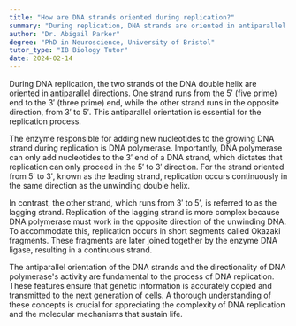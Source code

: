 ```yaml
---
title: "How are DNA strands oriented during replication?"
summary: "During replication, DNA strands are oriented in antiparallel directions, with one strand running 5' to 3' and the other 3' to 5'."
author: "Dr. Abigail Parker"
degree: "PhD in Neuroscience, University of Bristol"
tutor_type: "IB Biology Tutor"
date: 2024-02-14
---
```


During DNA replication, the two strands of the DNA double helix are oriented in antiparallel directions. One strand runs from the $5'$ (five prime) end to the $3'$ (three prime) end, while the other strand runs in the opposite direction, from $3'$ to $5'$. This antiparallel orientation is essential for the replication process.

The enzyme responsible for adding new nucleotides to the growing DNA strand during replication is DNA polymerase. Importantly, DNA polymerase can only add nucleotides to the $3'$ end of a DNA strand, which dictates that replication can only proceed in the $5'$ to $3'$ direction. For the strand oriented from $5'$ to $3'$, known as the leading strand, replication occurs continuously in the same direction as the unwinding double helix.

In contrast, the other strand, which runs from $3'$ to $5'$, is referred to as the lagging strand. Replication of the lagging strand is more complex because DNA polymerase must work in the opposite direction of the unwinding DNA. To accommodate this, replication occurs in short segments called Okazaki fragments. These fragments are later joined together by the enzyme DNA ligase, resulting in a continuous strand.

The antiparallel orientation of the DNA strands and the directionality of DNA polymerase's activity are fundamental to the process of DNA replication. These features ensure that genetic information is accurately copied and transmitted to the next generation of cells. A thorough understanding of these concepts is crucial for appreciating the complexity of DNA replication and the molecular mechanisms that sustain life.
    